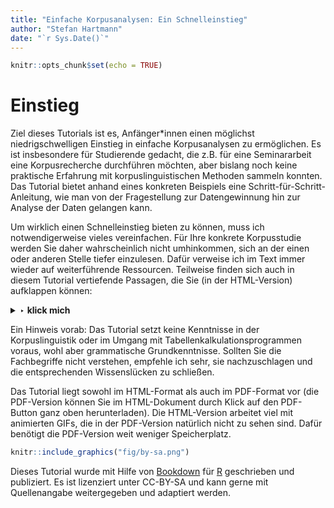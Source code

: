 ```yaml
---
title: "Einfache Korpusanalysen: Ein Schnelleinstieg"
author: "Stefan Hartmann"
date: "`r Sys.Date()`"
---
```


```r
knitr::opts_chunk$set(echo = TRUE)
```


# Einstieg

Ziel dieses Tutorials ist es, Anfänger*innen einen möglichst niedrigschwelligen Einstieg in einfache Korpusanalysen zu ermöglichen. Es ist insbesondere für Studierende gedacht, die z.B. für eine Seminararbeit eine Korpusrecherche durchführen möchten, aber bislang noch keine praktische Erfahrung mit korpuslinguistischen Methoden sammeln konnten. Das Tutorial bietet anhand eines konkreten Beispiels eine Schritt-für-Schritt-Anleitung, wie man von der Fragestellung zur Datengewinnung hin zur Analyse der Daten gelangen kann. 

Um wirklich einen Schnelleinstieg bieten zu können, muss ich notwendigerweise vieles vereinfachen. Für Ihre konkrete Korpusstudie werden Sie daher wahrscheinlich nicht umhinkommen, sich an der einen oder anderen Stelle tiefer einzulesen. Dafür verweise ich im Text immer wieder auf weiterführende Ressourcen. Teilweise finden sich auch in diesem Tutorial vertiefende Passagen, die Sie (in der HTML-Version) aufklappen können:

<details>
<summary>‣ **klick mich**</summary>

Hallo, ich bin eine vertiefende Passage.

Sonst gibt es hier nichts zu sehen. Sie können mich gern wieder schließen. Danke.

</details>

Ein Hinweis vorab: Das Tutorial setzt keine Kenntnisse in der Korpuslinguistik oder im Umgang mit Tabellenkalkulationsprogrammen voraus, wohl aber grammatische Grundkenntnisse. Sollten Sie die Fachbegriffe nicht verstehen, empfehle ich sehr, sie nachzuschlagen und die entsprechenden Wissenslücken zu schließen.

Das Tutorial liegt sowohl im HTML-Format als auch im PDF-Format vor (die PDF-Version können Sie im HTML-Dokument durch Klick auf den PDF-Button ganz oben herunterladen). Die HTML-Version arbeitet viel mit animierten GIFs, die in der PDF-Version natürlich nicht zu sehen sind. Dafür benötigt die PDF-Version weit weniger Speicherplatz.


```r

knitr::include_graphics("fig/by-sa.png")

```


Dieses Tutorial wurde mit Hilfe von <a href="https://bookdown.org/" target="_blank">Bookdown</a> für <a href="https://www.r-project.org/" target="_blank">R</a> geschrieben und publiziert. Es ist lizenziert unter CC-BY-SA und kann gerne mit Quellenangabe weitergegeben und adaptiert werden.